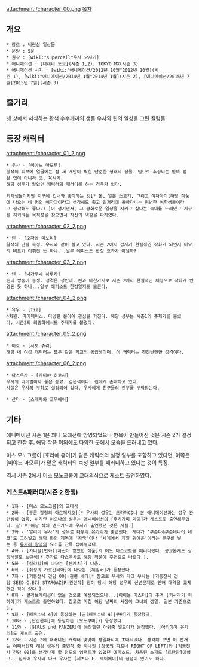 attachment:/character_00.png
[[목차]]

== 개요 ==

 * 장르 : 비현실 일상물
 * 분량 : 5분
 * 원작 : [wiki:"supercell"우사 요시키]
 * 애니메이션 : [테레비 도쿄](시즌 1,2), TOKYO MX(시즌 3)
 * 애니메이션 시기 : [wiki:"애니메이션/2012년 10월"2012년 10월](시즌 1), [wiki:"애니메이션/2014년 1월"2014년 1월](시즌 2), [애니메이션/2015년 7월|2015년 7월](시즌 3)

== 줄거리 ==

넷 상에서 서식하는 황색 수수께끼의 생물 우사와 린의 일상을 그린 칼럼물.

== 등장 캐릭터 ==
attachment:/character_01_2.png
 * 우사 - [미야노 마모루]
 황색의 피부에 얼굴에는 점 세 개만이 찍힌 단순한 형태의 생물. 입으로 추정되는 밑의 점은 입이 아니라 코. 육식계.
 해당 성우가 맡았던 캐릭터의 패러디를 하는 경우가 있다.

 외계생물이지만 지구에 건너와 좋아하는 것[* 돈, 일본 소고기, 그리고 여자아이(해당 작품에 나오는 네 명의 여자아이라고 생각해도 좋고 길거리에 돌아다니는 평범한 여학생들이라고 생각해도 좋다.).]이 생기면서, 그 평화로운 일상을 지키고 싶다는 속내를 드러냈고 지구를 지키려는 목적성을 찾으면서 자신의 역할을 다하였다.

attachment:/character_02_2.png
 * 린 - [오자와 미노리]
 갈색의 단발 속성. 우사와 같이 살고 있다. 시즌 2에서 갑자기 현실적인 작화가 되면서 미모의 버프가 이뤄진 듯 하나...일부 에피소드 한정 효과가 아닐까?

attachment:/character_03_2.png
 * 렌 - [나가무네 하루카]
 린의 쌍둥이 동생. 성격은 정반대. 린과 마찬가지로 시즌 2에서 현실적인 체형으로 작화가 변경된 듯 하나...일부 에피소드 한정일지도 모른다.

attachment:/character_04_2.png
 * 유우 - [Tia]
 4차원. 마이페이스. 다양한 분야에 관심을 가진다. 해당 성우는 시즌1의 주제가를 불렀다. 시즌2의 최종화에서도 주제가를 불렀다. 

attachment:/character_05_2.png
 * 미호 - [사토 쥬리]
 해당 네 여성 캐릭터는 모두 같은 학교의 동급생이며, 이 캐릭터는 천진난만한 성격이다.

attachment:/character_06_2.png
 * 다스우사 - [카미야 히로시]
 우사의 라이벌이자 좋은 동료. 검은색이다. 렌에게 존대하고 있다. 
 사실은 우사의 부하로 설정되어 있다. 우사에게 친구들의 안부를 부탁받는다.

 * 산타 - [스게자와 코우헤이]

== 기타 ==

애니메이션 시즌 1은 꽤나 오래전에 방영되었으나 항목이 만들어진 것은 시즌 2가 결정되고 한참 후.
해당 작품 이외에도 다양한 곳에서 모습을 드러내고 있다.

미스 모노크롬이 [호리에 유이]가 맡은 캐릭터의 설정 일부를 포함하고 있다면, 
이쪽은 [미야노 마모루]가 맡은 캐릭터의 속성 일부를 패러디하고 있다는 것이 특징.

역시 시즌 2에서 미스 모노크롬이 교대의식으로 게스트 출연하였다.

=== 게스트&패러디(시즌 2 한정) ===
 * 1화 - [미스 모노크롬]의 교대식
 * 2화 - [푸른 강철의 아르페지오][* 우사의 성우는 드라마CD나 본 애니메이션과는 성우 관련성이 없음. 하지만 이오나의 성우는 애니메이션의 [후치가미 마이]가 게스트로 출연해주었다. 참고로 해당 작의 엔드카드에 우사가 출연했던 것은 사실.]
 * 3화 - '알리미 우사'의 성우로 [[타무라 유카리]]가 출연했다. 게다가 '쿠슨다&쿠슨데나이 네코'도 그려넣고 해당 화의 제목에 '왕국'이나 '세계에서 제일 귀여운'이라는 문구를 넣는 등 [[유카리 왕국]]의 요소를 잔뜩 집어넣었다.
 * 4화 - [카니발(만화)|자신이 맡았던 작품]의 어느 마스코트를 패러디했다. 공교롭게도 상징색깔도 노란색[* 추가로 다스우사도 해당 작품에 주연으로 나왔다.].
 * 5화 - [킬라킬]에 나오는 [센케츠]가 나옴.
 * 6화 - [취성의 가르간티아]에 나오는 [체임버]가 등장했다.
 * 7화 - [기동전사 건담 00] 관련 네타[* 참고로 우사와 다크 우사는 [기동전사 건담 SEED C.E73 STARGAZER|관련작] 참여 당시 해당 성우의 신변문제로 인해 대역을 교체했던 적이 있다.].
 * 8화 - 콜라보레이션이 없을 것으로 예상되었으나...[아이돌 마스터]의 주역 [키사라기 치하야]가 게스트로 출연하였다. 참고로 마침 해당 날짜의 시점이 그녀의 생일. 일본 기준으로는.
 * 9화 - [페르소나 4]에 등장하는 [곰(페르소나 4)|쿠마]가 등장했다.
 * 10화 - [단간론파]에 등장하는 [모노쿠마]가 등장했다.
 * 11화 - [GIRLS und PANZER]에 등장했던 아귀춤 멜로디가 등장했다. [아키야마 유카리]도 게스트 출연.
 * 12화 - 시즌 2에 패러디된 캐릭터 몇몇이 생일파티에 초대되었다. 생각해 보면 이 전개는 어째서인지 해당 성우의 출연작 중 하나인 [창궁의 파프너 RIGHT OF LEFT]와 [기동전사 건담 00]를 생각나게 할 정도의 임팩트가 있었던 에피소드. 차용된 소재도 [트란잠]이었고...심지어 우사와 다크 우사는 [세츠나 F. 세이에이]의 접점이 있기도 하다.
